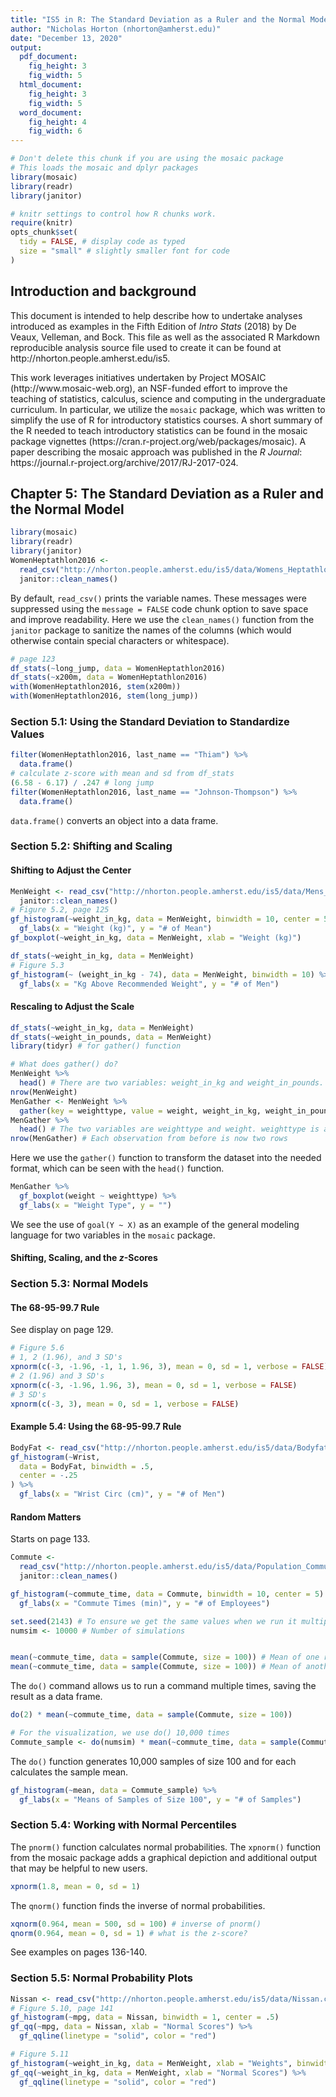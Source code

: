 ```yaml
---
title: "IS5 in R: The Standard Deviation as a Ruler and the Normal Model (Chapter 5)"
author: "Nicholas Horton (nhorton@amherst.edu)"
date: "December 13, 2020"
output: 
  pdf_document:
    fig_height: 3
    fig_width: 5
  html_document:
    fig_height: 3
    fig_width: 5
  word_document:
    fig_height: 4
    fig_width: 6
---
```



```r
# Don't delete this chunk if you are using the mosaic package
# This loads the mosaic and dplyr packages
library(mosaic)
library(readr)
library(janitor)
```

```r
# knitr settings to control how R chunks work.
require(knitr)
opts_chunk$set(
  tidy = FALSE, # display code as typed
  size = "small" # slightly smaller font for code
)
```

## Introduction and background 

This document is intended to help describe how to undertake analyses introduced as examples in the Fifth Edition of *Intro Stats* (2018) by De Veaux, Velleman, and Bock.
This file as well as the associated R Markdown reproducible analysis source file used to create it can be found at http://nhorton.people.amherst.edu/is5.

This work leverages initiatives undertaken by Project MOSAIC (http://www.mosaic-web.org), an NSF-funded effort to improve the teaching of statistics, calculus, science and computing in the undergraduate curriculum.
In particular, we utilize the `mosaic` package, which was written to simplify the use of R for introductory statistics courses.
A short summary of the R needed to teach introductory statistics can be found in the mosaic package vignettes (https://cran.r-project.org/web/packages/mosaic).
A paper describing the mosaic approach was published in the *R Journal*: https://journal.r-project.org/archive/2017/RJ-2017-024.

## Chapter 5: The Standard Deviation as a Ruler and the Normal Model

```r
library(mosaic)
library(readr)
library(janitor)
WomenHeptathlon2016 <-
  read_csv("http://nhorton.people.amherst.edu/is5/data/Womens_Heptathlon_2016.csv") %>%
  janitor::clean_names()
```

By default, `read_csv()` prints the variable names.
These messages were suppressed using the `message = FALSE` code chunk option to save space and improve readability. 
Here we use the `clean_names()` function from the `janitor` package to sanitize the names of the columns (which would otherwise contain special characters or whitespace). 

```r
# page 123
df_stats(~long_jump, data = WomenHeptathlon2016)
df_stats(~x200m, data = WomenHeptathlon2016)
with(WomenHeptathlon2016, stem(x200m))
with(WomenHeptathlon2016, stem(long_jump))
```

### Section 5.1: Using the Standard Deviation to Standardize Values

```r
filter(WomenHeptathlon2016, last_name == "Thiam") %>%
  data.frame()
# calculate z-score with mean and sd from df_stats
(6.58 - 6.17) / .247 # long jump
filter(WomenHeptathlon2016, last_name == "Johnson-Thompson") %>%
  data.frame()
```

`data.frame()` converts an object into a data frame.  

### Section 5.2: Shifting and Scaling

#### Shifting to Adjust the Center

```r
MenWeight <- read_csv("http://nhorton.people.amherst.edu/is5/data/Mens_Weights.csv") %>%
  janitor::clean_names()
# Figure 5.2, page 125
gf_histogram(~weight_in_kg, data = MenWeight, binwidth = 10, center = 5) %>%
  gf_labs(x = "Weight (kg)", y = "# of Mean")
gf_boxplot(~weight_in_kg, data = MenWeight, xlab = "Weight (kg)")
```

```r
df_stats(~weight_in_kg, data = MenWeight)
# Figure 5.3
gf_histogram(~ (weight_in_kg - 74), data = MenWeight, binwidth = 10) %>%
  gf_labs(x = "Kg Above Recommended Weight", y = "# of Men")
```

#### Rescaling to Adjust the Scale

```r
df_stats(~weight_in_kg, data = MenWeight)
df_stats(~weight_in_pounds, data = MenWeight)
library(tidyr) # for gather() function

# What does gather() do?
MenWeight %>%
  head() # There are two variables: weight_in_kg and weight_in_pounds. Each observation has a value for each.
nrow(MenWeight)
MenGather <- MenWeight %>%
  gather(key = weighttype, value = weight, weight_in_kg, weight_in_pounds)
MenGather %>%
  head() # The two variables are weighttype and weight. weighttype is a categorical variable that is either in kg or pounds
nrow(MenGather) # Each observation from before is now two rows
```

Here we use the `gather()` function to transform the dataset into the needed format, which can be seen with the `head()` function.  

```r
MenGather %>%
  gf_boxplot(weight ~ weighttype) %>%
  gf_labs(x = "Weight Type", y = "")
```

We see the use of `goal(Y ~ X)` as an example of the general modeling language for two variables in the `mosaic` package.


#### Shifting, Scaling, and the *z*-Scores

### Section 5.3: Normal Models 

#### The 68-95-99.7 Rule

See display on page 129.  

```r
# Figure 5.6
# 1, 2 (1.96), and 3 SD's
xpnorm(c(-3, -1.96, -1, 1, 1.96, 3), mean = 0, sd = 1, verbose = FALSE)
# 2 (1.96) and 3 SD's
xpnorm(c(-3, -1.96, 1.96, 3), mean = 0, sd = 1, verbose = FALSE)
# 3 SD's
xpnorm(c(-3, 3), mean = 0, sd = 1, verbose = FALSE)
```

#### Example 5.4: Using the 68-95-99.7 Rule

```r
BodyFat <- read_csv("http://nhorton.people.amherst.edu/is5/data/Bodyfat.csv")
gf_histogram(~Wrist,
  data = BodyFat, binwidth = .5,
  center = -.25
) %>%
  gf_labs(x = "Wrist Circ (cm)", y = "# of Men")
```

#### Random Matters

Starts on page 133.

```r
Commute <-
  read_csv("http://nhorton.people.amherst.edu/is5/data/Population_Commute_Times.csv") %>%
  janitor::clean_names()

gf_histogram(~commute_time, data = Commute, binwidth = 10, center = 5) %>%
  gf_labs(x = "Commute Times (min)", y = "# of Employees")

set.seed(2143) # To ensure we get the same values when we run it multiple times
numsim <- 10000 # Number of simulations


mean(~commute_time, data = sample(Commute, size = 100)) # Mean of one random sample
mean(~commute_time, data = sample(Commute, size = 100)) # Mean of another random sample
```

The `do()` command allows us to run a command multiple times, saving the result as a data frame.

```r
do(2) * mean(~commute_time, data = sample(Commute, size = 100))

# For the visualization, we use do() 10,000 times
Commute_sample <- do(numsim) * mean(~commute_time, data = sample(Commute, size = 100))
```

The `do()` function generates 10,000 samples of size 100 and for each calculates the sample mean.

```r
gf_histogram(~mean, data = Commute_sample) %>%
  gf_labs(x = "Means of Samples of Size 100", y = "# of Samples")
```

### Section 5.4: Working with Normal Percentiles

The `pnorm()` function calculates normal probabilities.  The `xpnorm()` function from the mosaic package adds a graphical depiction and additional output that may be helpful to new users.

```r
xpnorm(1.8, mean = 0, sd = 1)
```

The `qnorm()` function finds the inverse of normal probabilities.

```r
xqnorm(0.964, mean = 500, sd = 100) # inverse of pnorm()
qnorm(0.964, mean = 0, sd = 1) # what is the z-score?
```

See examples on pages 136-140.

### Section 5.5: Normal Probability Plots

```r
Nissan <- read_csv("http://nhorton.people.amherst.edu/is5/data/Nissan.csv")
# Figure 5.10, page 141
gf_histogram(~mpg, data = Nissan, binwidth = 1, center = .5)
gf_qq(~mpg, data = Nissan, xlab = "Normal Scores") %>%
  gf_qqline(linetype = "solid", color = "red")
```

```r
# Figure 5.11
gf_histogram(~weight_in_kg, data = MenWeight, xlab = "Weights", binwidth = 10, center = 5)
gf_qq(~weight_in_kg, data = MenWeight, xlab = "Normal Scores") %>%
  gf_qqline(linetype = "solid", color = "red")
```
